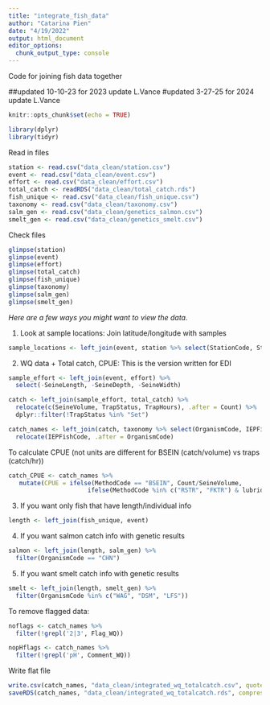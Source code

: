 ```yaml
---
title: "integrate_fish_data"
author: "Catarina Pien"
date: "4/19/2022"
output: html_document
editor_options: 
  chunk_output_type: console
---
```


Code for joining fish data together

##updated 10-10-23 for 2023 update L.Vance
#updated 3-27-25 for 2024 update L.Vance

```r
knitr::opts_chunk$set(echo = TRUE)
```

```r
library(dplyr)
library(tidyr)
```

Read in files
```r
station <- read.csv("data_clean/station.csv")
event <- read.csv("data_clean/event.csv")
effort <- read.csv("data_clean/effort.csv")
total_catch <- readRDS("data_clean/total_catch.rds")
fish_unique <- read.csv("data_clean/fish_unique.csv")
taxonomy <- read.csv("data_clean/taxonomy.csv")
salm_gen <- read.csv("data_clean/genetics_salmon.csv")
smelt_gen <- read.csv("data_clean/genetics_smelt.csv")
```

Check files
```r
glimpse(station)
glimpse(event)
glimpse(effort)
glimpse(total_catch)
glimpse(fish_unique)
glimpse(taxonomy)
glimpse(salm_gen)
glimpse(smelt_gen)
```

*Here are a few ways you might want to view the data. *

1. Look at sample locations: Join latitude/longitude with samples
```r
sample_locations <- left_join(event, station %>% select(StationCode, StationName, Latitude, Longitude))
```

2. WQ data + Total catch, CPUE: This is the version written for EDI
```r
sample_effort <- left_join(event, effort) %>%
  select(-SeineLength, -SeineDepth, -SeineWidth)

catch <- left_join(sample_effort, total_catch) %>%
  relocate(c(SeineVolume, TrapStatus, TrapHours), .after = Count) %>%
  dplyr::filter(!TrapStatus %in% "Set")

catch_names <- left_join(catch, taxonomy %>% select(OrganismCode, IEPFishCode)) %>%
  relocate(IEPFishCode, .after = OrganismCode)
```

To calculate CPUE (not units are different for BSEIN (catch/volume) vs traps (catch/hr))
```r
catch_CPUE <- catch_names %>%
   mutate(CPUE = ifelse(MethodCode == "BSEIN", Count/SeineVolume,
                      ifelse(MethodCode %in% c("RSTR", "FKTR") & lubridate::year(SampleDate)>=2010, Count/TrapHours, NA)))
```


3. If you want only fish that have length/individual info
```r
length <- left_join(fish_unique, event) 
```

4. If you want salmon catch info with genetic results
```r
salmon <- left_join(length, salm_gen) %>%
  filter(OrganismCode == "CHN")
```

5. If you want smelt catch info with genetic results
```r
smelt <- left_join(length, smelt_gen) %>%
  filter(OrganismCode %in% c("WAG", "DSM", "LFS"))
```


To remove flagged data:
```r
noflags <- catch_names %>%
  filter(!grepl('2|3', Flag_WQ))

nopHflags <- catch_names %>%
  filter(!grepl('pH', Comment_WQ))
```


Write flat file
```r
write.csv(catch_names, "data_clean/integrated_wq_totalcatch.csv", quote = TRUE, row.names = FALSE)
saveRDS(catch_names, "data_clean/integrated_wq_totalcatch.rds", compress = "xz") #version for GitHub
```

